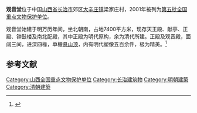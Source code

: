{{coord|36|13|40|N|113|04|30|E|display=title|scale:10000}}
{{文物保护单位
| 级别 = 全国
| 名称 = 观音堂
| 图片 = [[File:Changzhi_guanyintang.JPG|220px]]
| 所在 = [[山西省|山西省]][[长治市|长治市]]
| 分类 = 古建筑
| 时代 = 明
| 编号 = [[第五批全国重点文物保护单位|第五批]]第232项
| 登录 = 2001年6月25日
}}
'''观音堂'''位于中国[[山西省|山西省]][[长治市|长治市]]郊区[[大辛庄镇|大辛庄镇]]梁家庄村，2001年被列为[[第五批全国重点文物保护单位|第五批全国重点文物保护单位]]。

观音堂始建于明万历年间，坐北朝南，占地7400平方米，现存天王殿、献亭、正殿、钟鼓楼及南北配殿，其中正殿为明代原构，余为清代所建。正殿及观音殿，面阔三间，进深四椽，单檐[[悬山顶|悬山顶]]，内有明代塑像五百余件，极为精美。<ref>{{Cite book |title=全国重点文物保护单位·第一至第五批·第Ⅰ卷 |publisher=文物出版社 |year=2004 |isbn=7-5010-1525-2 |pages=372 }}</ref>

==参考文献==
{{reflist}}

{{山西全国重点文物保护单位}}

{{DEFAULTSORT:Guan}}
[[Category:山西全国重点文物保护单位|Category:山西全国重点文物保护单位]]
[[Category:长治建筑物|Category:长治建筑物]]
[[Category:明朝建築|Category:明朝建築]]
[[Category:清朝建築|Category:清朝建築]]